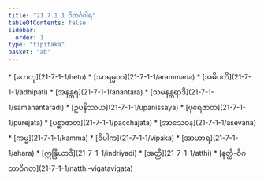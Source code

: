 ```yaml
---
title: "21.7.1.1 ဝိဘင်္ဂဝါရ"
tableOfContents: false
sidebar:
  order: 1
type: "tipitaka"
basket: "ab"
---
```



<DynamicBreadcrumb />



<TableOfContents>
* [ဟေတု](21-7-1-1/hetu)
* [အာရမ္မဏ](21-7-1-1/arammana)
* [အဓိပတိ](21-7-1-1/adhipati)
* [အနန္တရ](21-7-1-1/anantara)
* [သမနန္တရာဒိ](21-7-1-1/samanantaradi)
* [ဥပနိဿယ](21-7-1-1/upanissaya)
* [ပုရေဇာတ](21-7-1-1/purejata)
* [ပစ္ဆာဇာတ](21-7-1-1/pacchajata)
* [အာသေဝန](21-7-1-1/asevana)
* [ကမ္မ](21-7-1-1/kamma)
* [ဝိပါက](21-7-1-1/vipaka)
* [အာဟာရ](21-7-1-1/ahara)
* [ဣန္ဒြိယာဒိ](21-7-1-1/indriyadi)
* [အတ္ထိ](21-7-1-1/atthi)
* [နတ္ထိ-ဝိဂတာဝိဂတ](21-7-1-1/natthi-vigatavigata)
</TableOfContents>